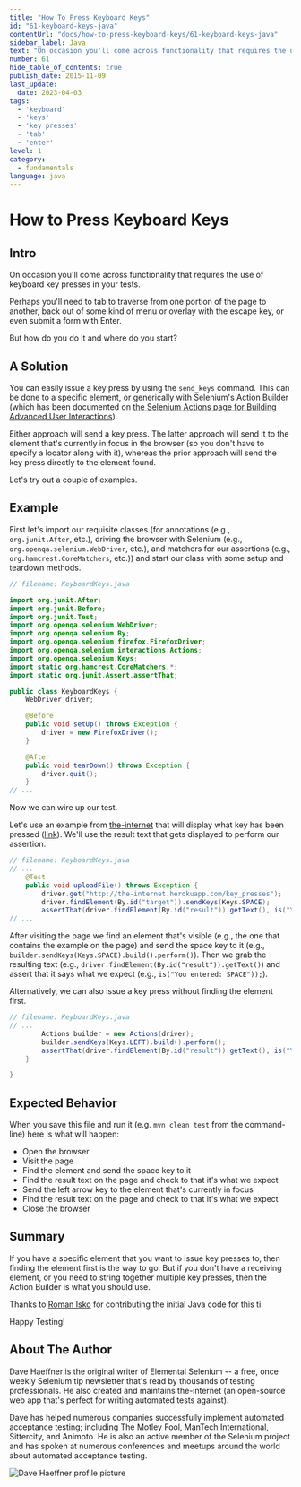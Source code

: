 ```yaml
---
title: "How To Press Keyboard Keys"
id: "61-keyboard-keys-java"
contentUrl: "docs/how-to-press-keyboard-keys/61-keyboard-keys-java"
sidebar_label: Java
text: "On occasion you'll come across functionality that requires the use of keyboard key presses in your tests. Perhaps you'll need to tab to traverse from one portion of the page to another, back out of some kind of menu or overlay with the escape key, or even submit a form with Enter. But how do you do it and where do you start?"
number: 61
hide_table_of_contents: true
publish_date: 2015-11-09
last_update:
  date: 2023-04-03
tags:
  - 'keyboard'
  - 'keys'
  - 'key presses'
  - 'tab'
  - 'enter'
level: 1
category:
  - fundamentals
language: java
---
```


# How to Press Keyboard Keys

## Intro

On occasion you'll come across functionality that requires the use of keyboard key presses in your tests.

Perhaps you'll need to tab to traverse from one portion of the page to another, back out of some kind of menu or overlay with the escape key, or even submit a form with Enter.

But how do you do it and where do you start?

## A Solution

You can easily issue a key press by using the `send_keys` command. This can be done to a specific element, or generically with Selenium's Action Builder (which has been documented on [the Selenium Actions page for Building Advanced User Interactions](https://www.selenium.dev/selenium/docs/api/java/org/openqa/selenium/interactions/Actions.html)).

Either approach will send a key press. The latter approach will send it to the element that's currently in focus in the browser (so you don't have to specify a locator along with it), whereas the prior approach will send the key press directly to the element found.

Let's try out a couple of examples.

## Example

First let's import our requisite classes (for annotations (e.g., `org.junit.After`, etc.), driving the browser with Selenium (e.g., `org.openqa.selenium.WebDriver`, etc.), and matchers for our assertions (e.g., `org.hamcrest.CoreMatchers`, etc.)) and start our class with some setup and teardown methods.

```java
// filename: KeyboardKeys.java

import org.junit.After;
import org.junit.Before;
import org.junit.Test;
import org.openqa.selenium.WebDriver;
import org.openqa.selenium.By;
import org.openqa.selenium.firefox.FirefoxDriver;
import org.openqa.selenium.interactions.Actions;
import org.openqa.selenium.Keys;
import static org.hamcrest.CoreMatchers.*;
import static org.junit.Assert.assertThat;

public class KeyboardKeys {
    WebDriver driver;

    @Before
    public void setUp() throws Exception {
        driver = new FirefoxDriver();
    }

    @After
    public void tearDown() throws Exception {
        driver.quit();
    }
// ...
```

Now we can wire up our test.

Let's use an example from [the-internet](https://github.com/tourdedave/the-internet) that will display what key has been pressed ([link](http://the-internet.herokuapp.com/key_presses)). We'll use the result text that gets displayed to perform our assertion.

```java
// filename: KeyboardKeys.java
// ...
    @Test
    public void uploadFile() throws Exception {
        driver.get("http://the-internet.herokuapp.com/key_presses");
        driver.findElement(By.id("target")).sendKeys(Keys.SPACE);
        assertThat(driver.findElement(By.id("result")).getText(), is("You entered: SPACE"));
// ...
```

After visiting the page we find an element that's visible (e.g., the one that contains the example on the page) and send the space key to it (e.g., `builder.sendKeys(Keys.SPACE).build().perform()`). Then we grab the resulting text (e.g., `driver.findElement(By.id("result")).getText()`) and assert that it says what we expect (e.g., `is("You entered: SPACE"));`).

Alternatively, we can also issue a key press without finding the element first.

```java
// filename: KeyboardKeys.java
// ...
        Actions builder = new Actions(driver);
        builder.sendKeys(Keys.LEFT).build().perform();
        assertThat(driver.findElement(By.id("result")).getText(), is("You entered: LEFT"));
    }

}
```

## Expected Behavior

When you save this file and run it (e.g. `mvn clean test` from the command-line) here is what will happen:

+ Open the browser
+ Visit the page
+ Find the element and send the space key to it
+ Find the result text on the page and check to that it's what we expect
+ Send the left arrow key to the element that's currently in focus
+ Find the result text on the page and check to that it's what we expect
+ Close the browser

## Summary

If you have a specific element that you want to issue key presses to, then finding the element first is the way to go. But if you don't have a receiving element, or you need to string together multiple key presses, then the Action Builder is what you should use.

Thanks to [Roman Isko](https://github.com/RomanIsko) for contributing the initial Java code for this ti.

Happy Testing!

## About The Author

Dave Haeffner is the original writer of Elemental Selenium -- a free, once weekly Selenium tip newsletter that's read by thousands of testing professionals. He also created and maintains the-internet (an open-source web app that's perfect for writing automated tests against).

Dave has helped numerous companies successfully implement automated acceptance testing; including The Motley Fool, ManTech International, Sittercity, and Animoto. He is also an active member of the Selenium project and has spoken at numerous conferences and meetups around the world about automated acceptance testing.

![Dave Haeffner profile picture](/img/authors/dave-haeffner.jpeg#author-img 'a title')
